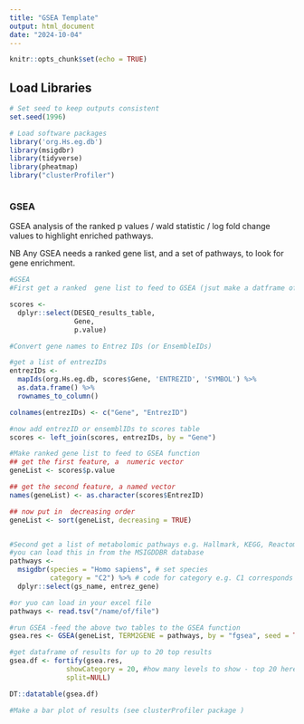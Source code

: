 ```yaml
---
title: "GSEA Template"
output: html_document
date: "2024-10-04"
---
```


```r
knitr::opts_chunk$set(echo = TRUE)
```

## Load Libraries 

```r

# Set seed to keep outputs consistent
set.seed(1996)

# Load software packages 
library('org.Hs.eg.db')
library(msigdbr)
library(tidyverse)
library(pheatmap)
library("clusterProfiler")



```

### GSEA

GSEA analysis of the ranked p values / wald statistic / log fold change values to highlight enriched pathways. 
   
NB Any GSEA needs a ranked gene list, and a set of pathways, to look for gene enrichment. 

```r

#GSEA
#First get a ranked  gene list to feed to GSEA (jsut make a datframe of gene names with Ensembl or EntrezIDs and their p value / wald stat from DESEQ)

scores <- 
  dplyr::select(DESEQ_results_table, 
                Gene, 
                p.value) 

#Convert gene names to Entrez IDs (or EnsembleIDs)

#get a list of entrezIDs
entrezIDs <- 
  mapIds(org.Hs.eg.db, scores$Gene, 'ENTREZID', 'SYMBOL') %>% 
  as.data.frame() %>% 
  rownames_to_column()

colnames(entrezIDs) <- c("Gene", "EntrezID")

#now add entrezID or ensemblIDs to scores table
scores <- left_join(scores, entrezIDs, by = "Gene")

#Make ranked gene list to feed to GSEA function
## get the first feature, a  numeric vector
geneList <- scores$p.value

## get the second feature, a named vector
names(geneList) <- as.character(scores$EntrezID)

## now put in  decreasing order
geneList <- sort(geneList, decreasing = TRUE) 


#Second get a list of metabolomic pathways e.g. Hallmark, KEGG, Reactome
#you can load this in from the MSIGDDBR database
pathways <- 
  msigdbr(species = "Homo sapiens", # set species
          category = "C2") %>% # code for category e.g. C1 corresponds to Hallmark?
  dplyr::select(gs_name, entrez_gene)

#or yuo can load in your excel file 
pathways <- read.tsv("/name/of/file")

#run GSEA -feed the above two tables to the GSEA function 
gsea.res <- GSEA(geneList, TERM2GENE = pathways, by = "fgsea", seed = TRUE,  pvalueCutoff = 0.05) #NB GSEA function is from clusterProfiler package

#get dataframe of results for up to 20 top results 
gsea.df <- fortify(gsea.res, 
              showCategory = 20, #how many levels to show - top 20 here
              split=NULL)

DT::datatable(gsea.df)

#Make a bar plot of results (see clusterProfiler package )


```

